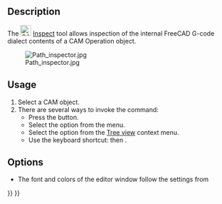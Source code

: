 <languages/>

{{Docnav
|[[CAM_ExportTemplate|ExportTemplate]]
|[[CAM_Simulator|Simulator]]
|[[CAM_Workbench|CAM]]
|IconL=CAM_ExportTemplate.svg
|IconR=CAM_Simulator.svg
|IconC=Workbench_CAM.svg
}}

{{GuiCommand
|Name=CAM Inspect
|MenuLocation=CAM → Inspect CAM Commands
|Workbenches=[[CAM_Workbench|CAM]]
|Shortcut={{KEY|P}} {{KEY|I}}
}}

==Description==

The [[Image:CAM_Inspect.svg|24px]] [[CAM_Inspect|Inspect]] tool allows inspection of the internal FreeCAD G-code dialect contents of a CAM Operation object.

[[Image:Path_inspector.jpg]]

==Usage==

# Select a CAM object.
# There are several ways to invoke the command:
#* Press the {{Button|[[Image:CAM_Inspect.svg|16px]] [[CAM_Inspect|Inspect CAM Commands]]}} button.
#* Select the {{MenuCommand|CAM → [[Image:CAM_Inspect.svg|16px]] Inspect CAM Commands}} option from the menu.
#* Select the {{MenuCommand|[[Image:CAM_Inspect.svg|16px]] Inspect G-code}} option from the [[Tree_view|Tree view]] context menu.
#* Use the keyboard shortcut: {{KEY|P}} then {{KEY|I}}.

==Options==

* The font and colors of the editor window follow the settings from {{MenuCommand|Edit → Preferences → Editor}}


{{Docnav
|[[CAM_ExportTemplate|ExportTemplate]]
|[[CAM_Simulator|Simulator]]
|[[CAM_Workbench|CAM]]
|IconL=CAM_ExportTemplate.svg
|IconR=CAM_Simulator.svg
|IconC=Workbench_CAM.svg
}}

{{CAM_Tools_navi{{#translation:}}}}
{{Userdocnavi{{#translation:}}}}